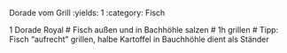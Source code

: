 Dorade vom Grill
:yields: 1
:category: Fisch

1 Dorade Royal
# Fisch außen und in Bachhöhle salzen
# 1h grillen
# Tipp: Fisch "aufrecht" grillen, halbe Kartoffel in Bauchhöhle dient als Ständer



